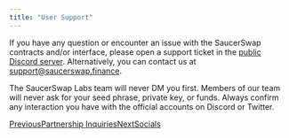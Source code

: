 ```yaml
---
title: "User Support"
---
```



If you have any question or encounter an issue with the SaucerSwap contracts and/or interface, please open a support ticket in the [public Discord server](https://discord.com/invite/saucerswap). Alternatively, you can contact us at [support@saucerswap.finance](mailto:support@saucerswap.finance).

The SaucerSwap Labs team will never DM you first. Members of our team will never ask for your seed phrase, private key, or funds. Always confirm any interaction you have with the official accounts on Discord or Twitter.

[PreviousPartnership Inquiries](/contact/partnership-inquiries)[NextSocials](/contact/socials)
